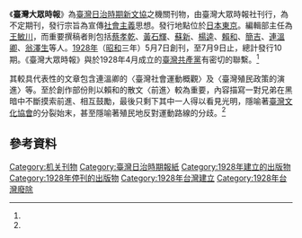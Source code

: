 《'''臺灣大眾時報'''》為[[臺灣|臺灣]][[台灣日治時期|日治時期]][[新文協|新文協]]之機關刊物，由臺灣大眾時報社刊行，為不定期刊，發行宗旨為宣傳[[社會主義|社會主義]]思想。發行地點位於[[日本|日本]][[東京|東京]]。編輯部主任為[[王敏川|王敏川]]，而重要撰稿者則包括[[蔡孝乾|蔡孝乾]]、[[黃石輝|黃石輝]]、[[蘇新|蘇新]]、[[楊逵|楊逵]]、[[賴和|賴和]]、[[簡吉|簡吉]]、[[連溫卿|連溫卿]]、[[翁澤生|翁澤生]]等人。[[1928年|1928年]]（[[昭和|昭和]]三年）5月7日創刊，至7月9日止，總計發行10期。《臺灣大眾時報》與於1928年4月成立的[[臺灣共產黨|臺灣共產黨]]有密切的聯繫。<ref name="小事典"/>

其較具代表性的文章包含連溫卿的〈臺灣社會運動概觀〉及〈臺灣殖民政策的演進〉等。至於創作部份則以賴和的散文〈前進〉較為重要，內容描寫一對兄弟在黑暗中不斷摸索前進、相互鼓勵，最後只剩下其中一人得以看見光明，隱喻著[[臺灣文化協會|臺灣文化協會]]的分裂始末，甚至隱喻著殖民地反對運動路線的分歧。<ref name="小事典"/>

==參考資料==
{{reflist|1|refs=

<ref name="小事典">{{cite web |url=http://ikm.nmtl.gov.tw/index.php?option=com_klg&task=ddetail&id=236&Itemid=238 |title=1928年5月，「臺灣文化協會」發行臺灣大眾時報。 |accessdate= |last= |first= |author= |coauthors= |date= |work=台灣文學小事典 |publisher=國立台灣文學館 }}</ref>

}}

{{book-stub}}
[[Category:机关刊物|Category:机关刊物]]
[[Category:臺灣日治時期報紙|Category:臺灣日治時期報紙]]
[[Category:1928年建立的出版物|Category:1928年建立的出版物]]
[[Category:1928年停刊的出版物|Category:1928年停刊的出版物]]
[[Category:1928年台灣建立|Category:1928年台灣建立]]
[[Category:1928年台灣廢除|Category:1928年台灣廢除]]
